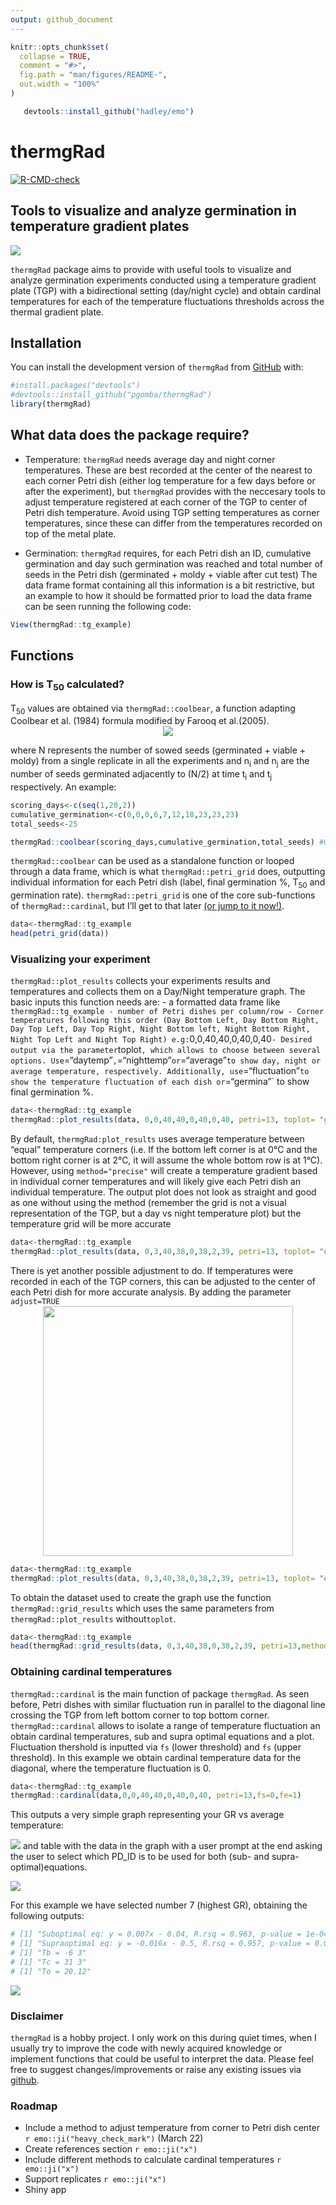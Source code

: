 ```yaml
---
output: github_document
---
```


<!-- README.md is generated from README.Rmd. Please edit that file -->

```r
knitr::opts_chunk$set(
  collapse = TRUE,
  comment = "#>",
  fig.path = "man/figures/README-",
  out.width = "100%"
)
```

```r
   devtools::install_github("hadley/emo")
```

# thermgRad

<!-- badges: start -->

[![R-CMD-check](https://github.com/pgomba/thermgRad/workflows/R-CMD-check/badge.svg)](https://github.com/pgomba/thermgRad/actions)

<!-- badges: end -->

## Tools to visualize and analyze germination in temperature gradient plates

![](images/head_title.png)

`thermgRad` package aims to provide with useful tools to visualize and analyze germination experiments conducted using a temperature gradient plate (TGP) with a bidirectional setting (day/night cycle) and obtain cardinal temperatures for each of the temperature fluctuations thresholds across the thermal gradient plate.

## Installation

You can install the development version of `thermgRad` from [GitHub](https://github.com/pgomba) with:

```r
#install.packages("devtools")
#devtools::install_github("pgomba/thermgRad") 
library(thermgRad)
```

## What data does the package require?

- Temperature: `thermgRad` needs average day and night corner temperatures. These are best recorded at the center of the nearest to each corner Petri dish (either log temperature for a few days before or after the experiment), but `thermgRad` provides with the neccesary tools to adjust temperature registered at each corner of the TGP to center of Petri dish temperature. Avoid using TGP setting temperatures as corner temperatures, since these can differ from the temperatures recorded on top of the metal plate.  

- Germination: `thermgRad` requires, for each Petri dish an ID, cumulative germination and day such germination was reached and total number of seeds in the Petri dish (germinated + moldy + viable after cut test)
The data frame format containing all this information is a bit restrictive, but an example to how it should be formatted prior to load the data frame can be seen running the following code:

```r
View(thermgRad::tg_example)
```

## Functions

### How is T~50~ calculated?

T~50~ values are obtained via `thermgRad::coolbear`, a function adapting Coolbear et al. (1984) formula modified by Farooq et al.(2005). 
<center> <img src="images/coolbformula.png"/> </center> 
where N represents the number of sowed seeds (germinated + viable + moldy) from a single replicate in all the experiments and n~i~ and n~j~ are the number of seeds germinated adjacently to (N/2) at time t~i~ and t~j~ respectively. An example:

```r
scoring_days<-c(seq(1,20,2))
cumulative_germination<-c(0,0,0,6,7,12,18,23,23,23)
total_seeds<-25

thermgRad::coolbear(scoring_days,cumulative_germination,total_seeds) #Outputs T50
```

`thermgRad::coolbear` can be used as a standalone function or looped through a data frame, which is what `thermgRad::petri_grid` does, outputting individual information for each Petri dish (label, final germination %, T~50~ and germination rate). `thermgRad::petri_grid` is one of the core sub-functions of `thermgRad::cardinal`, but I'll get to that later [(or jump to it now!)](#obtaining-cardinal-temperatures).

```r
data<-thermgRad::tg_example
head(petri_grid(data))
```


### Visualizing your experiment

`thermgRad::plot_results` collects your experiments results and temperatures and collects them on a Day/Night temperature graph. The basic inputs this function needs are: 
- a formatted data frame like `thermgRad::tg_example
- number of Petri dishes per column/row
- Corner temperatures following this order (Day Bottom Left, Day Bottom Right, Day Top Left, Day Top Right, Night Bottom left, Night Bottom Right, Night Top Left and Night Top Right) e.g:`0,0,40,40,0,40,0,40`
- Desired output via the parameter`toplot`, which allows to choose between several options. Use `="daytemp"`,`="nighttemp"` or `="average"` to show day, night or average temperature, respectively. Additionally, use `="fluctuation"` to show the temperature fluctuation of each dish or `="germina"` to show final germination %.

```r
data<-thermgRad::tg_example
thermgRad::plot_results(data, 0,0,40,40,0,40,0,40, petri=13, toplot= "germina")
```

By default, `thermgRad:plot_results` uses average temperature between "equal" temperature corners (i.e. If the bottom left corner is at 0°C and the bottom right corner is at 2°C, it will assume the whole bottom row is at 1°C). However, using `method="precise"` will create a temperature gradient based in individual corner temperatures and will likely give each Petri dish an individual temperature. The output plot does not look as straight and good as one without using the method (remember the grid is not a visual representation of the TGP, but a day vs night temperature plot) but the temperature grid will be more accurate

```r
data<-thermgRad::tg_example
thermgRad::plot_results(data, 0,3,40,38,0,38,2,39, petri=13, toplot= "daytemp",method="precise")
```
There is yet another possible adjustment to do. If temperatures were recorded in each of the TGP corners, this can be adjusted to the center of each Petri dish for more accurate analysis. By adding the parameter `adjust=TRUE`
<center> <img src="images/scheme.png" width="400"/> </center>

```r
data<-thermgRad::tg_example
thermgRad::plot_results(data, 0,3,40,38,0,38,2,39, petri=13, toplot= "daytemp",method="precise",adjust=TRUE)
```

To obtain the dataset used to create the graph use the function `thermgRad::grid_results` which uses the same parameters from `thermgRad::plot_results` without`toplot`.

```r
data<-thermgRad::tg_example
head(thermgRad::grid_results(data, 0,3,40,38,0,38,2,39, petri=13,method="precise",adjust=TRUE))
```

### Obtaining cardinal temperatures

`thermgRad::cardinal` is the main function of package `thermgRad`. As seen before, Petri dishes with similar fluctuation run in parallel to the diagonal line crossing the TGP from left bottom corner to top bottom corner. `thermgRad::cardinal` allows to isolate a range of temperature fluctuation an obtain cardinal temperatures, sub and supra optimal equations and a plot. Fluctuation thershold is inputted via `fs` (lower threshold) and `fs` (upper threshold). In this example we obtain cardinal temperature data for the diagonal, where the temperature fluctuation is 0.

```r
data<-thermgRad::tg_example
thermgRad::cardinal(data,0,0,40,40,0,40,0,40, petri=13,fs=0,fe=1)
```

This outputs a very simple graph representing your GR vs average temperature:

![](images/cardinal_o2.PNG) and table with the data in the graph with a user prompt at the end asking the user to select which PD_ID is to be used for both (sub- and supra-optimal)equations.

![](images/cardinal_o1.PNG)

For this example we have selected number 7 (highest GR), obtaining the following outputs:

```r
# [1] "Suboptimal eq: y = 0.007x - 0.04, R.rsq = 0.963, p-value = 1e-04"
# [1] "Supraoptimal eq: y = -0.016x - 0.5, R.rsq = 0.957, p-value = 0.022"
# [1] "Tb = -6 3"
# [1] "Tc = 31 3"
# [1] "To = 20.12"
```

![](images/cardinal_o3.PNG)

### Disclaimer

`thermgRad` is a hobby project. I only work on this during quiet times, when I usually try to improve the code with newly acquired knowledge or implement functions that could be useful to interpret the data. Please feel free to suggest changes/improvements or raise any existing issues via [github](https://github.com/pgomba/thermgRad).

### Roadmap

- Include a method to adjust temperature from corner to Petri dish center `r emo::ji("heavy_check_mark")` (March 22)
- Create references section `r emo::ji("x")` 
- Include different methods to calculate cardinal temperatures `r emo::ji("x")`
- Support replicates `r emo::ji("x")`
- Shiny app

